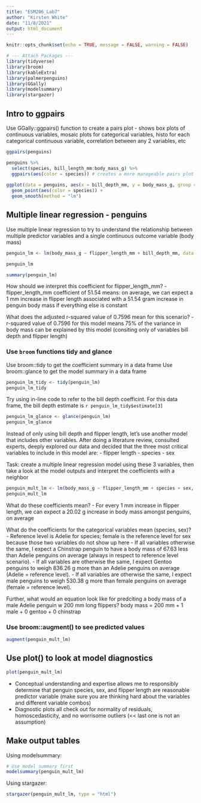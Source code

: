 ```yaml
---
title: "ESM206_Lab7"
author: "Kirsten White"
date: "11/8/2021"
output: html_document
---
```


```r
knitr::opts_chunk$set(echo = TRUE, message = FALSE, warning = FALSE)

# --- Attach Packages ---
library(tidyverse)
library(broom)
library(kableExtra)
library(palmerpenguins)
library(GGally)
library(modelsummary)
library(stargazer)
```

## Intro to ggpairs

Use GGally::ggpairs() function to create a pairs plot
- shows box plots of continuous variables, mosaic plots for categorical variables, histo for each categorical continuous variable, correlation between any 2 variables, etc

```r
ggpairs(penguins)
```
```r
penguins %>%
  select(species, bill_length_mm:body_mass_g) %>%
  ggpairs(aes(color = species)) # creates a more manageable pairs plot
 
ggplot(data = penguins, aes(x = bill_depth_mm, y = body_mass_g, group = species)) + # group by tells it to recognize difference in species, very important variable bc otherwise it sees the relationship as negatice (when its actually positive)
  geom_point(aes(color = species)) +
  geom_smooth(method = "lm")
```

## Multiple linear regression - penguins

Use multiple linear regression to try to understand the relationship between multiple predictor variables and a single continuous outcome variable (body mass)

```r
penguin_lm <- lm(body_mass_g ~ flipper_length_mm + bill_depth_mm, data = penguins) #write in formula notation with predictor variables on the right) 

penguin_lm

summary(penguin_lm)
```

How should we interpret this coefficient for flipper_length_mm? 
 - flipper_length_mm coefficient of 51.54 means: on average, we can expect a 1 mm increase in flipper length associated with a 51.54 gram increase in penguin body mass if everything else is constant 
 
What does the adjusted r-squared value of 0.7596 mean for this scenario? 
 - r-squared value of 0.7596 for this model means 75% of the variance in body mass can be explained by this model (consiting only of variables bill depth and flipper length)
 
### Use `broom` functions tidy and glance 

Use broom::tidy to get the coefficient summary in a data frame
Use broom::glance to get the model summary in a data frame

```r
penguin_lm_tidy <- tidy(penguin_lm)
penguin_lm_tidy
```

Try using in-line code to refer to the bill depth coefficint. 
For this data frame, the bill depth estimate is 
`r penguin_lm_tidy$estimate[3]`

```r
penguin_lm_glance <- glance(penguin_lm)
penguin_lm_glance
```
 Instead of only using bill depth and flipper length, let's use another model that includes other variables. After doing a literature review, consulted experts, deeply explored our data and decided that the three most critical variables to include in this model are: 
 - flipper length
 - species
 - sex 
 
 Task: create a multiple linear regression model using these 3 variables, then take a look at the model outputs and interpret the coefficients with a neighbor
 
```r
penguin_mult_lm <- lm(body_mass_g ~ flipper_length_mm + species + sex, data = penguins)
penguin_mult_lm
```
 
What do these coefficients mean? 
- For every 1 mm increase in flipper length, we can expect a 20.02 g increase in body mass amongst penguins, on average

What do the coefficients for the categorical variables mean (species, sex)?
- Reference level is Adelie for species; female is the reference level for sex because those two variables do not show up here 
- If all variables otherwise the same, I expect a Chinstrap penguin to have a body mass of 67.63 less than Adelie penguins on average (always in respect to reference level scenario). 
- If all variables are otherwise the same, I expect Gentoo penguins to weigh 836.26 g more than an Adelie penguins on average (Adelie = reference level). 
- If all variables are otherwise the same, I expect male penguins to weigh 530.38 g more than female penguins on average (female = reference level).

Further, what would an equation look like for predciting a body mass of a male Adelie penguin w 200 mm long flippers? 
body mass = 200 mm + 1 male + 0 gentoo + 0 chinstrap 

### Use broom::augment() to see predicted values

```r
augment(penguin_mult_lm)
```

## Use plot() to look at model diagnostics
```r
plot(penguin_mult_lm)
```
- Conceptual understanding and expertise allows me to responsibly determine that penguin species, sex, and flipper length are reasonable predictor variable (make sure you are thinking hard about the variables and different variable combos)
- Diagnostic plots all check out for normality of residuals, homoscedasticity, and no worrisome outliers (<< last one is not an assumption)

## Make output tables 
Using modelsummary:

```r
# Use model summary first 
modelsummary(penguin_mult_lm)
```
Using stargazer: 
```r
stargazer(penguin_mult_lm, type = "html")
```

